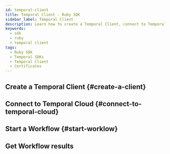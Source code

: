 ```yaml
---
id: temporal-client
title: Temporal Client - Ruby SDK
sidebar_label: Temporal Client
description: Learn how to create a Temporal Client, connect to Temporal Cloud, start a Workflow, and get Workflow results using the Temporal Ruby SDK.
keywords:
  - sdk
  - ruby
  - temporal client
tags:
  - Ruby SDK
  - Temporal SDKs
  - Temporal Client
  - Certificates
---
```


## Create a Temporal Client {#create-a-client}

<!-- CONTENT-->

## Connect to Temporal Cloud {#connect-to-temporal-cloud}

<!-- CONTENT-->

## Start a Workflow {#start-worklow}

<!-- CONTENT-->
<!-- Call out setting Task Queue and Workflow Id-->

## Get Workflow results

<!-- CONTENT-->
